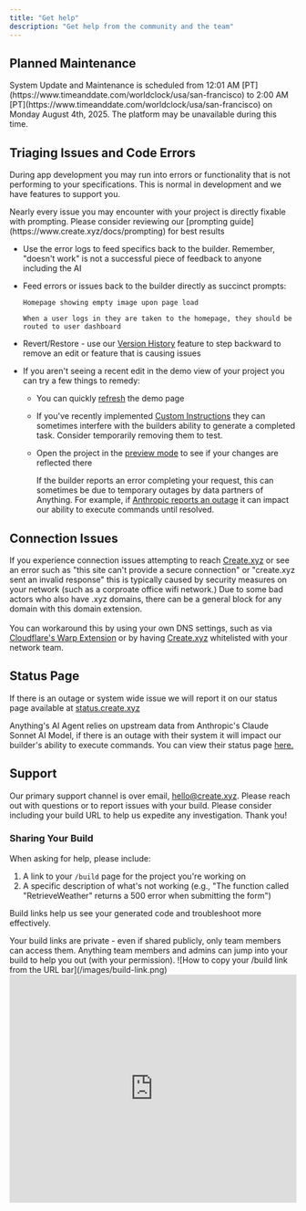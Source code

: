 ```yaml
---
title: "Get help"
description: "Get help from the community and the team"
---
```



## Planned Maintenance

<Note>
  System Update and Maintenance is scheduled from 12:01 AM [PT](https://www.timeanddate.com/worldclock/usa/san-francisco) to 2:00 AM [PT](https://www.timeanddate.com/worldclock/usa/san-francisco) on Monday August 4th, 2025. The platform may be unavailable during this time.
</Note>

## Triaging Issues and Code Errors

During app development you may run into errors or functionality that is not performing to your specifications. This is normal in development and we have features to support you.

<Note>
  Nearly every issue you may encounter with your project is directly fixable with prompting. Please consider reviewing our [prompting guide](https://www.create.xyz/docs/prompting) for best results
</Note>

- Use the error logs to feed specifics back to the builder. Remember, "doesn't work" is not a successful piece of feedback to anyone including the AI
- Feed errors or issues back to the builder directly as succinct prompts:

  ```
  Homepage showing empty image upon page load 
  ```

  ```
  When a user logs in they are taken to the homepage, they should be routed to user dashboard
  ```
- Revert/Restore - use our [Version History](https://www.create.xyz/docs/essentials#version-history) feature to step backward to remove an edit or feature that is causing issues
- If you aren't seeing a recent edit in the demo view of your project you can try a few things to remedy:
  - You can quickly [refresh](https://www.create.xyz/docs/essentials#refresh-your-preview) the demo page
  - If you've recently implemented [Custom Instructions](https://www.create.xyz/docs/essentials#project-settings) they can sometimes interfere with the builders ability to generate a completed task. Consider temporarily removing them to test.
  - Open the project in the [preview mode](https://www.create.xyz/docs/essentials#view-modes%3A-demo%2C-code%2C-and-preview) to see if your changes are reflected there

    If the builder reports an error completing your request, this can sometimes be due to temporary outages by data partners of Anything. For example, if [Anthropic reports an outage](https://status.anthropic.com/) it can impact our ability to execute commands until resolved.

## Connection Issues

If you experience connection issues attempting to reach [Create.xyz](http://Create.xyz) or see an error such as "this site can't provide a secure connection" or "create.xyz sent an invalid response" this is typically caused by security measures on your network (such as a corproate office wifi network.) Due to some bad actors who also have .xyz domains, there can be a general block for any domain with this domain extension. \
\
You can workaround this by using your own DNS settings, such as via [Cloudflare's Warp Extension](https://developers.cloudflare.com/warp-client/get-started/) or by having [Create.xyz](http://Create.xyz) whitelisted with your network team.

## Status Page

If there is an outage or system wide issue we will report it on our status page available at [status.create.xyz](http://status.create.xyz)

Anything's AI Agent relies on upstream data from Anthropic's Claude Sonnet AI Model, if there is an outage with their system it will impact our builder's ability to execute commands. You can view their status page [here.](https://status.anthropic.com/)

## Support

Our primary support channel is over email, [hello@create.xyz](mailto:hello@create.xyz). Please reach out with questions or to report issues with your build. Please consider including your build URL to help us expedite any investigation. Thank you\!

### Sharing Your Build

When asking for help, please include:

1. A link to your `/build` page for the project you're working on
2. A specific description of what's not working (e.g., "The function called "RetrieveWeather" returns a 500 error when submitting the form")

Build links help us see your generated code and troubleshoot more effectively.

<Note>
  Your build links are private - even if shared publicly, only team members can access them. Anything team members and admins can jump into your build to help you out (with your permission).
</Note>

<Frame>
  ![How to copy your /build link from the URL bar](/images/build-link.png)
</Frame>

<Frame caption="How to Share Your Build">
  <iframe
    width="100%"
    height="400"
    src="https://www.loom.com/embed/024720888839484fa566c53729bb5741?sid=58b03780-c595-4bd9-9165-67f5c8cb2f6b"
    title="How to Share Your Build"
    frameBorder="0"
    allow="accelerometer; autoplay; clipboard-write; encrypted-media; gyroscope; picture-in-picture; fullscreen"
    allowFullScreen
    webkitallowfullscreen="true"
    mozallowfullscreen="true"
  />
</Frame>

## Have a question?

Reach out to us at [hello@create.xyz](mailto:hello@create.xyz)
